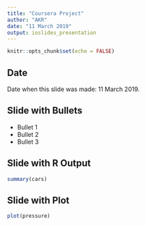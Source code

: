 ---
title: "Coursera Project"
author: "AKR"
date: "11 March 2019"
output: ioslides_presentation
---

```{r setup, include=FALSE}
knitr::opts_chunk$set(echo = FALSE)
```

## Date

Date when this slide was made: 11 March 2019. 

## Slide with Bullets

- Bullet 1
- Bullet 2
- Bullet 3

## Slide with R Output

```{r cars, echo = TRUE}
summary(cars)
```

## Slide with Plot

```{r pressure}
plot(pressure)
```


